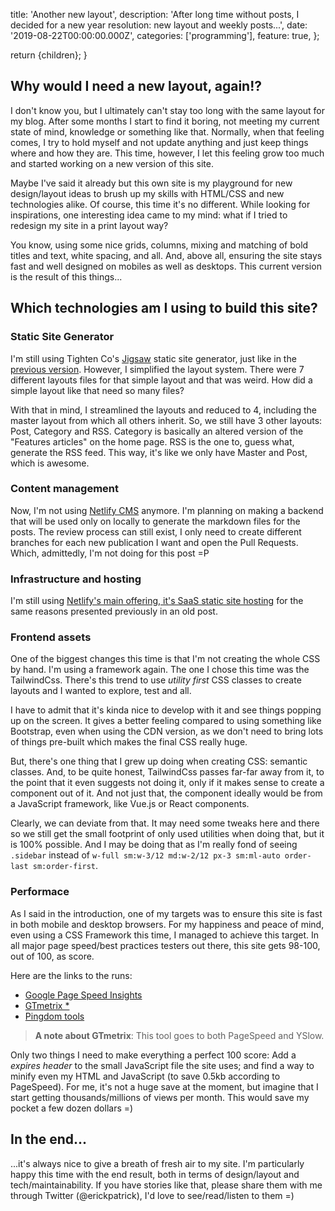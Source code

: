 
  title: 'Another new layout',
  description:
    'After long time without posts, I decided for a new year resolution: new layout and weekly posts...',
  date: '2019-08-22T00:00:00.000Z',
  categories: ['programming'],
  feature: true,
};

  return <BlogPage meta={meta}>{children}</BlogPage>;
}

## Why would I need a new layout, again!?

I don't know you, but I ultimately can't stay too long with the same layout for my blog. After some months I start to find it boring, not meeting my current state of mind, knowledge or something like that. Normally, when that feeling comes, I try to hold myself and not update anything and just keep things where and how they are. This time, however, I let this feeling grow too much and started working on a new version of this site.

Maybe I've said it already but this own site is my playground for new design/layout ideas to brush up my skills with HTML/CSS and new technologies alike. Of course, this time it's no different. While looking for inspirations, one interesting idea came to my mind: what if I tried to redesign my site in a print layout way?

You know, using some nice grids, columns, mixing and matching of bold titles and text, white spacing, and all. And, above all, ensuring the site stays fast and well designed on mobiles as well as desktops. This current version is the result of this things...

## Which technologies am I using to build this site?

### Static Site Generator

I'm still using Tighten Co's [Jigsaw](https://jigsaw.tighten.co/) static site generator, just like in the [previous version](https://www.erickpatrick.net/blog/new-year-new-layout-new-post). However, I simplified the layout system. There were 7 different layouts files for that simple layout and that was weird. How did a simple layout like that need so many files?

With that in mind, I streamlined the layouts and reduced to 4, including the master layout from which all others inherit. So, we still have 3 other layouts: Post, Category and RSS. Category is basically an altered version of the "Features articles" on the home page. RSS is the one to, guess what, generate the RSS feed. This way, it's like we only have Master and Post, which is awesome.

### Content management

Now, I'm not using [Netlify CMS](http://netlifycms.org) anymore. I'm planning on making a backend that will be used only on locally to generate the markdown files for the posts. The review process can still exist, I only need to create different branches for each new publication I want and open the Pull Requests. Which, admittedly, I'm not doing for this post =P

### Infrastructure and hosting

I'm still using [Netlify's main offering, it's SaaS static site hosting](https://www.netlify.com/) for the same reasons presented previously in an old post.

### Frontend assets

One of the biggest changes this time is that I'm not creating the whole CSS by hand. I'm using a framework again. The one I chose this time was the TailwindCss. There's this trend to use _utility first_ CSS classes to create layouts and I wanted to explore, test and all.

I have to admit that it's kinda nice to develop with it and see things popping up on the screen. It gives a better feeling compared to using something like Bootstrap, even when using the CDN version, as we don't need to bring lots of things pre-built which makes the final CSS really huge.

But, there's one thing that I grew up doing when creating CSS: semantic classes. And, to be quite honest, TailwindCss passes far-far away from it, to the point that it even suggests not doing it, only if it makes sense to create a component out of it. And not just that, the component ideally would be from a JavaScript framework, like Vue.js or React components.

Clearly, we can deviate from that. It may need some tweaks here and there so we still get the small footprint of only used utilities when doing that, but it is 100% possible. And I may be doing that as I'm really fond of seeing `.sidebar` instead of `w-full sm:w-3/12 md:w-2/12 px-3 sm:ml-auto order-last sm:order-first`.

### Performace

As I said in the introduction, one of my targets was to ensure this site is fast in both mobile and desktop browsers. For my happiness and peace of mind, even using a CSS Framework this time, I managed to achieve this target. In all major page speed/best practices testers out there, this site gets 98-100, out of 100, as score.

Here are the links to the runs:

- [Google Page Speed Insights](https://developers.google.com/speed/pagespeed/insights/?url=https%3A%2F%2Fwww.erickpatrick.net&tab=mobile)
- [GTmetrix \*](https://gtmetrix.com/reports/www.erickpatrick.net/l2mhMQyJ)
- [Pingdom tools](https://tools.pingdom.com/#5b2e29eeee000000)

> **A note about GTmetrix**: This tool goes to both PageSpeed and YSlow.

Only two things I need to make everything a perfect 100 score: Add a _expires header_ to the small JavaScript file the site uses; and find a way to minify even my HTML and JavaScript (to save 0.5kb according to PageSpeed). For me, it's not a huge save at the moment, but imagine that I start getting thousands/millions of views per month. This would save my pocket a few dozen dollars =)

## In the end...

...it's always nice to give a breath of fresh air to my site. I'm particularly happy this time with the end result, both in terms of design/layout and tech/maintainability. If you have stories like that, please share them with me through Twitter (@erickpatrick), I'd love to see/read/listen to them =)
